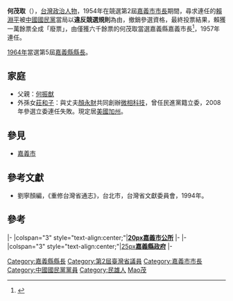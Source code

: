 {{Infobox_officeholder
| name = 何茂取
| image name =
| width = 
| order= 第2屆、第3屆[[嘉義市市長|嘉義市市長]](縣轄市時期)
| term_start = 1954年 
| term_end = 1957年
| order2= 第5屆[[嘉義縣縣長|嘉義縣縣長]]
| term_start2 = 1964年 
| term_end2 = 1968年
| Sex = 男 
| party = {{KMT}}
| now = 
| period = 
| Native place = [[台灣|台灣]][[嘉義縣|嘉義縣]]
| date of birth =1900年
| place of birth = {{TWN-JPN}}[[臺南縣_(日治時期)|臺南縣]][[打貓南堡|打貓南堡]]打貓街（今[[嘉義縣|嘉義縣]][[民雄鄉|民雄鄉]]）
| date of death =1980年
| place of death = {{ROC-TW}}
|educate = 
* 民雄江厝店公學校(今嘉義縣民雄鄉興中國小)
| past = 
*[[File:Seal_of_Chiayi_City_in_Japanese_Rule.svg|20px]]嘉義市（縣轄市）第2-3屆市長<br><span style="color: blue;">(1954年-1960年)</span>
*吳鳳中學（與東亞高工合併為東吳高級工業家事職業學校）董事長<br><span style="color: blue;">(1957年-1960年)</span>
*臺灣省議會（第二屆）議員<br><span style="color: blue;">(1960年-1963年)</span>
*[[File:Seal_of_Chiayi_County.svg|20px]][[嘉義縣|嘉義縣]]第5屆[[嘉義縣縣長|縣長]]<br><span style="color: blue;">(1964年-1968年)</span>
}}
'''何茂取'''（{{bd|1900年||1980年||catIdx=He何}}），[[台灣|台灣]][[政治人物|政治人物]]，1954年在競選第2屆[[嘉義市市長|嘉義市市長]]期間，尋求連任的[[賴淵平|賴淵平]]被[[中國國民黨|中國國民黨]]當局以'''違反競選規則'''為由，撤銷參選資格，最終投票結果，賴獲一萬餘票全成「廢票」，由僅獲六千餘票的何茂取當選嘉義縣嘉義市長<ref>{{Cite web |url=http://sixstar.moc.gov.tw/blog/taiwanlib/myArticleAction.do?method=doViewArticleNewDetail&articleId=74634 |title=存档副本 |access-date=2021-08-25 |archive-date=2021-08-25 |archive-url=https://web.archive.org/web/20210825185207/http://sixstar.moc.gov.tw/blog/taiwanlib/myArticleAction.do?method=doViewArticleNewDetail&articleId=74634 |dead-url=no }}</ref>，1957年連任。

[[1964年中華民國縣市長選舉|1964年]]當選第5屆[[嘉義縣縣長|嘉義縣縣長]]。

==家庭==
*父親：[[何振猷|何振猷]]
*外孫女[[莊和子|莊和子]]：與丈夫[[顏永財|顏永財]]共同創辦[[微相科技|微相科技]]，曾任民進黨籍立委，2008年參選立委連任失敗。現定居[[美國|美國]][[加州|加州]]。

==參見==
*[[嘉義市|嘉義市]]


==參考文獻==
*劉寧顏編，《重修台灣省通志》，台北市，台灣省文獻委員會，1994年。



==參考==
{{Reflist}}

{{start box}}
{{s-gov}}
|-
|colspan="3" style="text-align:center;"|'''[[file:Seal_of_Chiayi_City_in_Japanese_Rule.svg|20px]][[嘉義市政府|嘉義市公所]]'''
|-
{{s-before|[[賴淵平|賴淵平]]}}
{{s-title|[[嘉義市市長|嘉義市市長]]<br><small>第二、三屆<br>1954年4月23日－1960年4月23日}}
{{s-after|[[蘇玉衡|蘇玉衡]]}}
|-
|colspan="3" style="text-align:center;"|[[file:Emblem_of_Chiayi_County.svg|25px]]'''[[嘉義縣政府|嘉義縣政府]]'''
|-
{{s-before|[[黃宗焜|黃宗焜]]}}
{{s-title|[[嘉義縣縣長|嘉義縣縣長]]<br><small>第五屆<br>1964年6月2日－1968年6月2日}}
{{s-after|[[黃老達|黃老達]]}}
{{end box}}
{{嘉義市市長}}
{{DEFAULTSORT:He何}}
[[Category:嘉義縣縣長|Category:嘉義縣縣長]]
[[Category:第2屆臺灣省議員|Category:第2屆臺灣省議員]]
[[Category:嘉義市市長|Category:嘉義市市長]]
[[Category:中國國民黨黨員|Category:中國國民黨黨員]]
[[Category:民雄人|Category:民雄人]]
[[Category:何姓|Mao茂]]